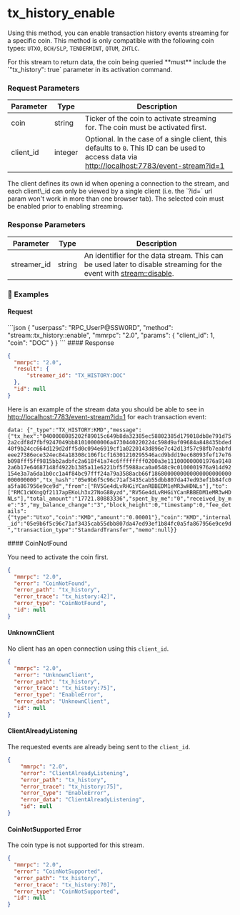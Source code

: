 
# tx\_history\_enable

Using this method, you can enable transaction history events streaming for a specific coin.
This method is only compatible with the following coin types: `UTXO`, `BCH/SLP`, `TENDERMINT`, `QTUM`, `ZHTLC`.

<Note>
  For this stream to return data, the coin being queried **must** include the `"tx_history": true` parameter in its activation command.
</Note>

### Request Parameters

| Parameter  | Type    | Description                                                                                                                                                                               |
| ---------- | ------- | ----------------------------------------------------------------------------------------------------------------------------------------------------------------------------------------- |
| coin       | string  | Ticker of the coin to activate streaming for. The coin must be activated first.                                                                                                           |
| client\_id | integer | Optional. In the case of a single client, this defaults to `0`. This ID can be used to access data via [http://localhost:7783/event-stream?id=1](http://localhost:7783/event-stream?id=1) |

<Note>
  The client defines its own id when opening a connection to the stream, and each client\_id can only be viewed by a single client (i.e. the `?id=` url param won't work in more than one browser tab).
  The selected coin must be enabled prior to enabling streaming.
</Note>

### Response Parameters

| Parameter    | Type   | Description                                                                                                                                                             |
| ------------ | ------ | ----------------------------------------------------------------------------------------------------------------------------------------------------------------------- |
| streamer\_id | string | An identifier for the data stream. This can be used later to disable streaming for the event with [stream::disable](/komodo-defi-framework/api/v20/streaming/disable/). |

### 📌 Examples

#### Request

<CodeGroup title="stream::tx_history::enable" tag="POST" label="stream::tx_history::enable" mm2MethodDecorate="true">
  ```json
  {
    "userpass": "RPC_UserP@SSW0RD",
    "method": "stream::tx_history::enable",
    "mmrpc": "2.0",
    "params": {
      "client_id": 1,
      "coin": "DOC"
    }
  }
  ```
</CodeGroup>

<CollapsibleSection expandedText="Hide Response" collapsedText="Show Response">
  #### Response

  ```json
  {
    "mmrpc": "2.0",
    "result": {
        "streamer_id": "TX_HISTORY:DOC"
    },
    "id": null
  }
  ```
</CollapsibleSection>

Here is an example of the stream data you should be able to see in [http://localhost:7783/event-stream?id=1](http://localhost:7783/event-stream?id=1) for each transaction event:

`data: {"_type":"TX_HISTORY:KMD","message":{"tx_hex":"0400008085202f89015c649b8da32385ec58802385d179018db8e791d752a2cdf8d7fbf9247049bb81010000006a4730440220224c598d9af09684a848435bded40f9b24cc664d129d2dff5d0c094e6919cf1a0220143d896e7c42d13f57c98fb7eabfdeee27386ece324ec84a18308c106f1cf16301210295546acd9bdd19ec68093fef17e76b098fff5ff9815bb2adbfc2a618f41a74c6ffffffff0200a3e111000000001976a91482a6b17e64687148f4922b1385a11e6221bf5f5988aca0a0548c9c0100001976a914d92154e3a7a6da1b0cc1a4f84bc97fff24a79a3588acb66f1868000000000000000000000000000000","tx_hash":"05e9b6f5c96c71af3435cab55dbb807da47ed93ef1b84fc0a5fa867956e9ce9d","from":["RV5Ge4dLvRHGiYCanRBBEDM1eMR3wHDNLs"],"to":["RMC1cWXngQf2117apEKoLh3x27NoG88yzd","RV5Ge4dLvRHGiYCanRBBEDM1eMR3wHDNLs"],"total_amount":"17721.80883336","spent_by_me":"0","received_by_me":"3","my_balance_change":"3","block_height":0,"timestamp":0,"fee_details":{"type":"Utxo","coin":"KMD","amount":"0.00001"},"coin":"KMD","internal_id":"05e9b6f5c96c71af3435cab55dbb807da47ed93ef1b84fc0a5fa867956e9ce9d","transaction_type":"StandardTransfer","memo":null}}`

<CollapsibleSection expandedText="Hide Errors" collapsedText="Show Errors">
  #### CoinNotFound

  You need to activate the coin first.

  ```json
  {
    "mmrpc": "2.0",
    "error": "CoinNotFound",
    "error_path": "tx_history",
    "error_trace": "tx_history:42]",
    "error_type": "CoinNotFound",
    "id": null
  }
  ```

  #### UnknownClient

  No client has an open connection using this `client_id`.

  ```json
  {
    "mmrpc": "2.0",
    "error": "UnknownClient",
    "error_path": "tx_history",
    "error_trace": "tx_history:75]",
    "error_type": "EnableError",
    "error_data": "UnknownClient",
    "id": null
  }
  ```

  #### ClientAlreadyListening

  The requested events are already being sent to the `client_id`.

  ```json
  {
      "mmrpc": "2.0",
      "error": "ClientAlreadyListening",
      "error_path": "tx_history",
      "error_trace": "tx_history:75]",
      "error_type": "EnableError",
      "error_data": "ClientAlreadyListening",
      "id": null
  }
  ```

  #### CoinNotSupported Error

  The coin type is not supported for this stream.

  ```json
  {
    "mmrpc": "2.0",
    "error": "CoinNotSupported",
    "error_path": "tx_history",
    "error_trace": "tx_history:70]",
    "error_type": "CoinNotSupported",
    "id": null
  }
  ```
</CollapsibleSection>
